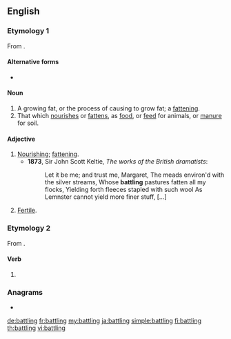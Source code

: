 ==English==

===Etymology 1===
From {{m|en|battle||to nourish, feed}}.

====Alternative forms====
* {{l|en|batteling}}

====Noun====
{{en-noun}}

# A growing fat, or the process of causing to grow fat; a [[fattening]].
# That which [[nourish]]es or [[fatten]]s, as [[food]], or [[feed]] for animals, or [[manure]] for soil.

====Adjective====
{{en-adj}}

# [[nourishing|Nourishing]]; [[fattening]].
#* '''1873''', Sir John Scott Keltie, ''The works of the British dramatists'':
#*: Let it be me; and trust me, Margaret, The meads environ'd with the silver streams, Whose '''battling''' pastures fatten all my flocks, Yielding forth fleeces stapled with such wool As Lemnster cannot yield more finer stuff, [...]
# [[fertile|Fertile]].

===Etymology 2===
From {{m|en|battle}}.

====Verb====
{{head|en|present participle}}

# {{present participle of|battle|lang=en|nocat=1}}

===Anagrams===
* {{l|en|blatting}}

[[de:battling]]
[[fr:battling]]
[[my:battling]]
[[ja:battling]]
[[simple:battling]]
[[fi:battling]]
[[th:battling]]
[[vi:battling]]